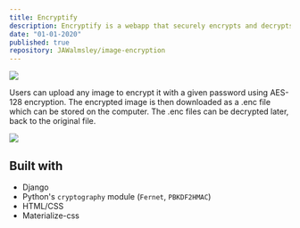 ```yaml
---
title: Encryptify
description: Encryptify is a webapp that securely encrypts and decrypts images.
date: "01-01-2020"
published: true
repository: JAWalmsley/image-encryption
---
```


![](/images/ENC_home.png)

Users can upload any image to encrypt it with a given password using AES-128 encryption. The encrypted image is then downloaded as a .enc file which can be stored on the computer. The .enc files can be decrypted later, back to the original file.

![](/images/ENC_encrypt.png)


## Built with
* Django
* Python's `cryptography` module (`Fernet`, `PBKDF2HMAC`)
* HTML/CSS
* Materialize-css
